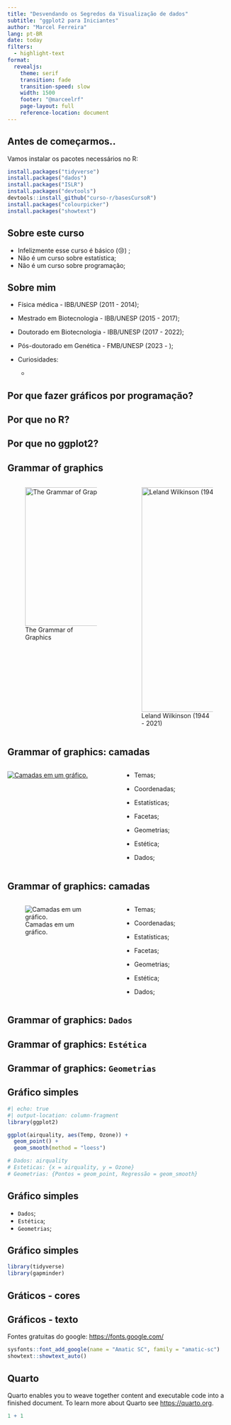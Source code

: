 ```yaml
---
title: "Desvendando os Segredos da Visualização de dados"
subtitle: "ggplot2 para Iniciantes"
author: "Marcel Ferreira"
lang: pt-BR
date: today
filters:
  - highlight-text
format:
  revealjs:
    theme: serif
    transition: fade
    transition-speed: slow
    width: 1500
    footer: "@marceelrf"
    page-layout: full
    reference-location: document
---
```


## Antes de começarmos..

Vamos instalar os pacotes necessários no R:

```r
install.packages("tidyverse")
install.packages("dados")
install.packages("ISLR")
install.packages("devtools")
devtools::install_github("curso-r/basesCursoR")
install.packages("colourpicker")
install.packages("showtext")
```

## Sobre este curso

-   Infelizmente esse curso é básico (😢) ;
-   Não é um curso sobre estatística;
-   Não é um curso sobre programação;

## Sobre mim

-   Física médica - IBB/UNESP (2011 - 2014);

-   Mestrado em Biotecnologia - IBB/UNESP (2015 - 2017);

-   Doutorado em Biotecnologia - IBB/UNESP (2017 - 2022);

-   Pós-doutorado em Genética - FMB/UNESP (2023 - );

::: incremental
-   Curiosidades:

    -   
:::

## Por que fazer gráficos por programação?

## Por que no R?

## Por que no ggplot2?

## Grammar of graphics

::: columns
::: {.column width="50%"}
![The Grammar of Graphics](https://media.springernature.com/full/springer-static/cover-hires/book/978-0-387-28695-2?as=webp){fig-align="left" width="313"}
:::

::: {.column width="50%"}
![Leland Wilkinson (1944 - 2021)](https://upload.wikimedia.org/wikipedia/en/b/b5/Leland_Wilkinson.png){fig-align="left" width="507"}
:::
:::

## Grammar of graphics: camadas

::: columns
::: {.column width="50%"}
[![Camadas em um gráfico.](https://www.dotlayer.org/en/grammar-of-graphics/2018-09-01-grammar-of-graphics_files/figure-html/image_gg.png)](https://www.dotlayer.org/en/grammar-of-graphics/)
:::

::: {.column width="50%"}
-   Temas;

-   Coordenadas;

-   Estatísticas;

-   Facetas;

-   Geometrias;

-   Estética;

-   Dados;
:::
:::

## Grammar of graphics: camadas {transition="none"}

::: columns
::: {.column width="50%"}
![Camadas em um gráfico.](https://www.dotlayer.org/en/grammar-of-graphics/2018-09-01-grammar-of-graphics_files/figure-html/image_gg.png)
:::

::: {.column width="50%"}
-   Temas;

-   Coordenadas;

-   Estatísticas;

-   Facetas;

-   [Geometrias]{colour="#b22222"};

-   [Estética]{colour="#b22222"};

-   [Dados]{colour="#b22222"};
:::
:::

## Grammar of graphics: `Dados`

## Grammar of graphics: `Estética`

## Grammar of graphics: `Geometrias`

## Gráfico simples

```r
#| echo: true
#| output-location: column-fragment
library(ggplot2)

ggplot(airquality, aes(Temp, Ozone)) + 
  geom_point() + 
  geom_smooth(method = "loess")

# Dados: airquality
# Esteticas: {x = airquality, y = Ozone}
# Geometrias: {Pontos = geom_point, Regressão = geom_smooth}
```

## Gráfico simples

-   `Dados`;
-   `Estética`;
-   `Geometrias`;

## Gráfico simples

```r
library(tidyverse)
library(gapminder)
```

## Gráticos - cores

## Gráficos - texto

Fontes gratuitas do google: <https://fonts.google.com/>

```r
sysfonts::font_add_google(name = "Amatic SC", family = "amatic-sc")
showtext::showtext_auto()
```

## Quarto

Quarto enables you to weave together content and executable code into a finished document. To learn more about Quarto see <https://quarto.org>.

```r
1 + 1
```
